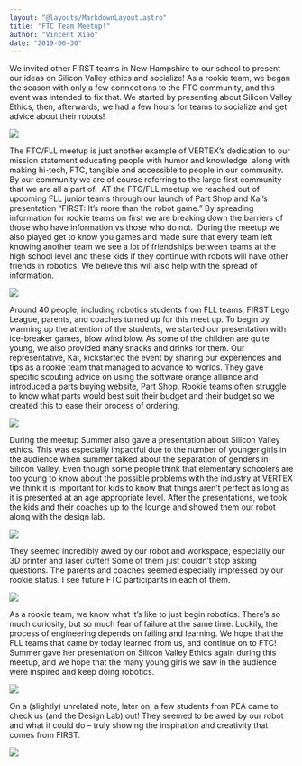 ```yaml
---
layout: "@layouts/MarkdownLayout.astro"
title: "FTC Team Meetup!"
author: "Vincent Xiao"
date: "2019-06-30"
---
```


We invited other FIRST teams in New Hampshire to our school to present our ideas on Silicon Valley ethics and socialize! As a rookie team, we began the season with only a few connections to the FTC community, and this event was intended to fix that. We started by presenting about Silicon Valley Ethics, then, afterwards, we had a few hours for teams to socialize and get advice about their robots! 

![](https://lh4.googleusercontent.com/yePHEIqxzADF7UPHS78CUuiIOK5XqStzk8cGunwT4slTSOhGDlAys-JVSuSDESkizXDlt6Igp5D6ZNEUBPId3BedobgbjE0cOSqZv_MIe5VF9dns-rD0hUBTWA8XhKmfOqPANIqO)

The FTC/FLL meetup is just another example of VERTEX’s dedication to our mission statement educating people with humor and knowledge  along with making hi-tech, FTC, tangible and accessible to people in our community. By our community we are of course referring to the large first community that we are all a part of.  AT the FTC/FLL meetup we reached out of upcoming FLL junior teams through our launch of Part Shop and Kai’s presentation “FIRST: It’s more than the robot game.” By spreading information for rookie teams on first we are breaking down the barriers of those who have information vs those who do not.  During the meetup we also played get to know you games and made sure that every team left knowing another team we see a lot of friendships between teams at the high school level and these kids if they continue with robots will have other friends in robotics. We believe this will also help with the spread of information.

![](https://lh6.googleusercontent.com/q0iq085y8f5tyX7kCIMF1imrXBvWmUiiJa5PgsCtO2tJ6b6cy2c0269ESmarhq2HUe3_FikBopui3JR2KxDRKOU3gM7l3qdycSQeOdjZy-ErEIs0o2yOg1uvsI6itpkCIrmuqAnn)

Around 40 people, including robotics students from FLL teams, FIRST Lego League, parents, and coaches turned up for this meet up. To begin by warming up the attention of the students, we started our presentation with ice-breaker games, blow wind blow. As some of the children are quite young, we also provided many snacks and drinks for them. Our representative, Kai, kickstarted the event by sharing our experiences and tips as a rookie team that managed to advance to worlds. They gave specific scouting advice on using the software orange alliance and introduced a parts buying website, Part Shop. Rookie teams often struggle to know what parts would best suit their budget and their budget so we created this to ease their process of ordering.

![](https://lh3.googleusercontent.com/uMnrfhfEnxfbewGs63u8wlId26tSMlSlWJRg3JkTpoI4lXSKoXK_gq2NaBUwo42c10wzrnJ5rkJ2698rIOvk0al2extk3PsRBhcYJ36yY5AlNW_lnRW_EU151cfzZvJw9tXu3jXT)

During the meetup Summer also gave a presentation about Silicon Valley ethics. This was especially impactful due to the number of younger girls in the audience when summer talked about the separation of genders in Silicon Valley. Even though some people think that elementary schoolers are too young to know about the possible problems with the industry at VERTEX we think it is important for kids to know that things aren’t perfect as long as it is presented at an age appropriate level. After the presentations, we took the kids and their coaches up to the lounge and showed them our robot along with the design lab.

![](https://lh5.googleusercontent.com/0JAlMbdt0LMAW_6Mf-oQH57nJKiwArUWj6B7LKDu3XuR3_h-HRqcLS3mB_9jV3mx1MhHhIRgGMy-y4j9Q28ChDJngkglDqi677WxPKyTAF-oUJGXLfxS-r4Zg4GjjdLp7_G3p43I)

They seemed incredibly awed by our robot and workspace, especially our 3D printer and laser cutter! Some of them just couldn’t stop asking questions. The parents and coaches seemed especially impressed by our rookie status. I see future FTC participants in each of them.

![](https://lh6.googleusercontent.com/F0PRFKchM4SsDZ-YeIpv0aWKy167dRQQ9EDkUZiGkKjwqK2z0rqDsCYf2_Z2knU1hWS4hUA30hSzL9pXKEO8Jfe8ezlD47m4kpdUqviFCskTWtmut7CKTV9-GhV-ZC2hcZdCUyr0)

As a rookie team, we know what it’s like to just begin robotics. There’s so much curiosity, but so much fear of failure at the same time. Luckily, the process of engineering depends on failing and learning. We hope that the FLL teams that came by today learned from us, and continue on to FTC! Summer gave her presentation on Silicon Valley Ethics again during this meetup, and we hope that the many young girls we saw in the audience were inspired and keep doing robotics.

![](https://lh5.googleusercontent.com/qsAASZNNJH2-WQLwjDvG3NDJa5hHZ9Mgihh-2g7RBS4kZdGBgA-0ZNwTmOJKJUSthQdnzrwgzc3dHyLK0R0nGD4J1ek0mPZzMq-BesnJco56PFm9nIoeMEBSlquE8V73rt59noBR)

On a (slightly) unrelated note, later on, a few students from PEA came to check us (and the Design Lab) out! They seemed to be awed by our robot and what it could do – truly showing the inspiration and creativity that comes from FIRST.

![](/images/SiliconValleyEthics.jpg)
